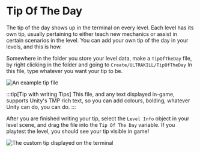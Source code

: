 
# Tip Of The Day

The tip of the day shows up in the terminal on every level. Each level has its own tip, usually pertaining to either teach new mechanics or assist in certain scenarios in the level.
You can add your own tip of the day in your levels, and this is how.

Somewhere in the folder you store your level data, make a `TipOfTheDay` file, by right clicking in the folder and going to `Create/ULTRAKILL/TipOfTheDay`
In this file, type whatever you want your tip to be.

![An example tip file](../images/New/Tutorials/Tips/TOTD%20Comp.png)

:::tip[Tip with writing Tips]
This file, and any text displayed in-game, supports Unity's TMP rich text, so you can add colours, bolding, whatever Unity can do, you can do.
:::

After you are finished writing your tip, select the `Level Info` object in your level scene, and drag the file into the `Tip Of The Day` variable. If you playtest the level, you should see your tip visible in game!

![The custom tip displayed on the terminal](../images/New/Tutorials/Tips/WorkingTip.png)